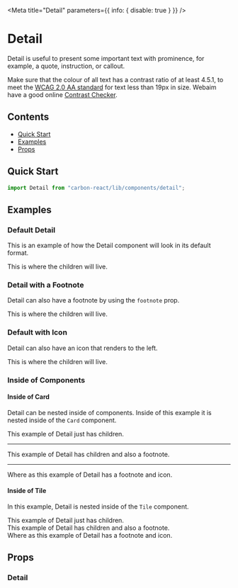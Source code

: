 
<Meta title="Detail" parameters={{ info: { disable: true } }} />

# Detail

Detail is useful to present some important text with prominence, for example, a quote, instruction, or callout.

Make sure that the colour of all text has a contrast ratio of at least 4.5.1,
to meet the [WCAG 2.0 AA standard](https://www.w3.org/TR/UNDERSTANDING-WCAG20/visual-audio-contrast-contrast.html "WCAG 2.0 AA standard")
for text less than 19px in size. Webaim have a good online [Contrast Checker](http://webaim.org/resources/contrastchecker/ "Contrast Checker").

## Contents

- [Quick Start](#quick-start)
- [Examples](#examples)
- [Props](#props)

## Quick Start

```javascript
import Detail from "carbon-react/lib/components/detail";
```

## Examples

### Default Detail

This is an example of how the Detail component will look in its default format.

<Canvas>
  <Story name="default">
    <Detail>This is where the children will live.</Detail>
  </Story>
</Canvas>

### Detail with a Footnote

Detail can also have a footnote by using the `footnote` prop.

<Canvas>
  <Story name="with Footnote">
    <Detail footnote="This is a footnote.">
      This is where the children will live.
    </Detail>
  </Story>
</Canvas>

### Default with Icon

Detail can also have an icon that renders to the left.

<Canvas>
  <Story name="with icon">
    <Detail icon="bin" footnote="This is a footnote">
      This is where the children will live.
    </Detail>
  </Story>
</Canvas>

### Inside of Components

#### Inside of Card

Detail can be nested inside of components. Inside of this example it is nested inside of the `Card` component.

<Canvas>
  <Story name="inside of card">
    <Card width="300px">
      <div style={{ paddingTop: "16px" }}>
        <Detail>This example of Detail just has children.</Detail>
      </div>
      <Hr />
      <div style={{ paddingTop: "8px" }}>
        <Detail footnote="This is a footnote">
          This example of Detail has children and also a footnote.
        </Detail>
      </div>
      <Hr />
      <div style={{ paddingBottom: "16px" }}>
        <Detail icon="settings" footnote="This is a footnote">
          Where as this example of Detail has a footnote and icon.
        </Detail>
      </div>
    </Card>
  </Story>
</Canvas>

#### Inside of Tile

In this example, Detail is nested inside of the `Tile` component.

<Canvas>
  <Story name="inside of tile">
    <Tile width="60%">
      <div style={{ paddingTop: "16px" }}>
        <Detail>This example of Detail just has children.</Detail>
      </div>
      <div style={{ paddingTop: "8px" }}>
        <Detail footnote="This is a footnote">
          This example of Detail has children and also a footnote.
        </Detail>
      </div>
      <div style={{ paddingBottom: "16px" }}>
        <Detail icon="settings" footnote="This is a footnote">
          Where as this example of Detail has a footnote and icon.
        </Detail>
      </div>
    </Tile>
  </Story>
</Canvas>

## Props

### Detail

<StyledSystemProps of={Detail} noHeader margin />

